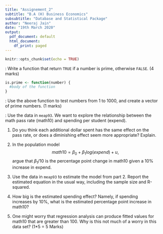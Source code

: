 ```yaml
---
title: "Assignement_2"
subtitle: "B.A (H) Business Economics"
subsubtitle: "Database and Statistical Package"
author: "Neeraj Jain"
date: "19th March 2020"
output:
  pdf_document: default
  html_document:
    df_print: paged
---
```

```r
knitr::opts_chunk$set(echo = TRUE)
```

\textbf{Question 1}: Write a function that return `TRUE` if a number is prime, otherwise `FALSE`.  \hfill (4 marks)

```r
is.prime <- function(number) {
  #body of the function
}
````

\vspace{.5cm}
\textbf{Question 2}: Use the above function to test numbers from 1 to 1000, and create a vector of prime numbers. \hfill (1 marks)

\vspace{1cm}


\textbf{Question 3}: Use the data in `meap93`. We want to explore the relationship between the math pass rate (math10) and spending per student (expend).

1. Do you think each additional dollar spent has the same effect on the pass rate, or does a diminishing effect seem more appropriate? Explain.

2. In the population model
$$math10  = \beta_0 + \beta_1 log(expend) + u,$$
argue that $\beta_1$/10 is the percentage point change in math10 given a 10\% increase in expend. 

3. Use the data in `meap93` to estimate the model from part 2. Report the estimated equation in the usual way, including the sample size and R-squared.

4. How big is the estimated spending effect? Namely, if spending increases by 10\%, what is the estimated percentage point increase in math10?

5. One might worry that regression analysis can produce fitted values for math10 that are greater than 100. Why is this not much of a worry in this data set? \hfill (1*5  = 5 Marks)



